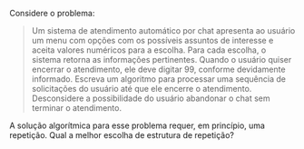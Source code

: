 <!-- Qual usar? Repetição indefinida com sentinela (Atendimento chat) -->
::: {#exr-0015}
Considere o problema: 

> Um sistema de atendimento automático por chat apresenta ao usuário um menu com opções com os possíveis assuntos de interesse  e aceita valores numéricos para a escolha. Para cada escolha, o sistema retorna as informações pertinentes. Quando o usuário quiser encerrar o atendimento, ele deve digitar 99, conforme devidamente informado. Escreva um algoritmo para processar uma sequência de solicitações do usuário até que ele encerre o atendimento. Desconsidere a possibilidade do usuário abandonar o chat sem terminar o atendimento.

A solução algorítmica para esse problema requer, em princípio, uma repetição.
Qual a melhor escolha de estrutura de repetição?
:::
